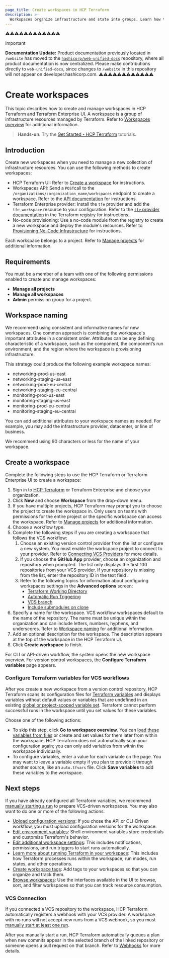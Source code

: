 ```yaml
---
page_title: Create workspaces in HCP Terraform
description: >-
  Workspaces organize infrastructure and state into groups. Learn how to create and configure HCP Terraform workspaces through the UI.
---
```

⚠️⚠️⚠️⚠️⚠️⚠️⚠️⚠️⚠️⚠️⚠️⚠️
> [!IMPORTANT]  
> **Documentation Update:** Product documentation previously located in `/website` has moved to the [`hashicorp/web-unified-docs`](https://github.com/hashicorp/web-unified-docs) repository, where all product documentation is now centralized. Please make contributions directly to `web-unified-docs`, since changes to `/website` in this repository will not appear on developer.hashicorp.com.
⚠️⚠️⚠️⚠️⚠️⚠️⚠️⚠️⚠️⚠️⚠️⚠️

# Create workspaces

This topic describes how to create and manage workspaces in HCP Terraform and Terraform Enterprise UI. A workspace is a group of infrastructure resources managed by Terraform. Refer to [Workspaces overview](/terraform/cloud-docs/workspaces) for additional information.

> **Hands-on:** Try the [Get Started - HCP Terraform](/terraform/tutorials/cloud-get-started?utm_source=WEBSITE&utm_medium=WEB_IO&utm_offer=ARTICLE_PAGE&utm_content=DOCS) tutorials.

## Introduction

Create new workspaces when you need to manage a new collection of infrastructure resources.  You can use the following methods to create workspaces:

- HCP Terraform UI: Refer to [Create a workspace](#create-a-workspace) for instructions.
- Workspaces API: Send a `POST`call to the `/organizations/:organization_name/workspaces` endpoint to create a workspace. Refer to the [API documentation](/terraform/cloud-docs/api-docs/workspaces#create-a-workspace) for instructions.
- Terraform Enterprise provider: Install the `tfe` provider and add the `tfe_workspace` resource to your configuration. Refer to the [`tfe` provider documentation](https://registry.terraform.io/providers/hashicorp/tfe/latest/docs/resources/workspace) in the Terraform registry for instructions.
- No-code provisioning: Use a no-code module from the registry to create a new workspace and deploy the module's resources. Refer to [Provisioning No-Code Infrastructure](/terraform/cloud-docs/no-code-provisioning/provisioning) for instructions.

Each workspace belongs to a project. Refer to [Manage projects](/terraform/cloud-docs/projects/manage) for additional information.


## Requirements

You must be a member of a team with one of the following permissions enabled to create and manage workspaces:

- **Manage all projects**
- **Manage all workspaces**
- **Admin** permission group for a project.

[permissions-citation]: #intentionally-unused---keep-for-maintainers

## Workspace naming

We recommend using consistent and informative names for new workspaces. One common approach is combining the workspace's important attributes in a consistent order. Attributes can be any defining characteristic of a workspace, such as the component, the component’s run environment, and the region where the workspace is provisioning infrastructure.

This strategy could produce the following example workspace names:
- networking-prod-us-east
- networking-staging-us-east
- networking-prod-eu-central
- networking-staging-eu-central
- monitoring-prod-us-east
- monitoring-staging-us-east
- monitoring-prod-eu-central
- monitoring-staging-eu-central

You can add additional attributes to your workspace names as needed. For example, you may add the infrastructure provider, datacenter, or line of business.

We recommend using 90 characters or less for the name of your workspace.

## Create a workspace

[workdir]: /terraform/cloud-docs/workspaces/settings#terraform-working-directory

[trigger]: /terraform/cloud-docs/workspaces/settings/vcs#automatic-run-triggering

[branch]: /terraform/cloud-docs/workspaces/settings/vcs#vcs-branch

[submodules]: /terraform/cloud-docs/workspaces/settings/vcs#include-submodules-on-clone

Complete the following steps to use the HCP Terraform or Terraform Enterprise UI to create a workspace:

1. Sign in to [HCP Terraform](https://app.terraform.io/) or Terraform Enterprise and choose your organization.
1. Click **New** and choose **Workspace** from the drop-down menu.
1. If you have multiple projects, HCP Terraform may prompt you to choose the project to create the workspace in. Only users on teams with permissions for the entire project or the specific workspace can access the workspace. Refer to [Manage projects](/terraform/cloud-docs/projects/manage) for additional information.
1. Choose a workflow type.
1. Complete the following steps if you are creating a workspace that follows the VCS workflow: 
   1. Choose an existing version control provider from the list or configure a new system. You must enable the workspace project to connect to your provider. Refer to [Connecting VCS
      Providers](/terraform/cloud-docs/vcs) for more details.
   1. If you choose the **GitHub App** provider, choose an organization and repository when prompted. The list only displays the first 100 repositories from your VCS provider. If your repository is missing from the list, enter the repository ID in the text field .
   1. Refer to the following topics for information about configuring workspaces settings in the **Advanced options** screen:
      - [Terraform Working Directory][workdir]
      - [Automatic Run Triggering][trigger]
      - [VCS branch][branch]
      - [Include submodules on clone][submodules]
1. Specify a name for the workspace. VCS workflow workspaces default to the name of the repository. The name must be unique within the organization and can include letters, numbers, hyphens, and underscores. Refer to [Workspace naming](#workspace-naming) for additional information.
1. Add an optional description for the workspace. The description appears at the top of the workspace in the HCP Terraform UI.
1. Click **Create workspace** to finish.

For CLI or API-driven workflow, the system opens the new workspace overview. For version control workspaces, the **Configure Terraform variables** page appears.

### Configure Terraform variables for VCS workflows

After you create a new workspace from a version control repository, HCP Terraform scans its configuration files for [Terraform variables](/terraform/cloud-docs/workspaces/variables#terraform-variables) and displays variables without default values or variables that are undefined in an existing [global or project-scoped variable set](/terraform/cloud-docs/workspaces/variables/managing-variables#variable-sets). Terraform cannot perform successful runs in the workspace until you set values for these variables.

Choose one of the following actions:

- To skip this step, click **Go to workspace overview**. You can [load these variables from files](/terraform/cloud-docs/workspaces/variables/managing-variables#loading-variables-from-files) or create and set values for them later from within the workspace. HCP Terraform does not automatically scan your configuration again; you can only add variables from within the workspace individually.
- To configure variables, enter a value for each variable on the page. You may want to leave a variable empty if you plan to provide it through another source, like an `auto.tfvars` file. Click **Save variables** to add these variables to the workspace.

## Next steps

If you have already configured all Terraform variables, we recommend [manually starting a run](/terraform/cloud-docs/run/ui#manually-starting-runs) to prepare VCS-driven workspaces. You may also want to do one or more of the following actions:

- [Upload configuration versions](/terraform/cloud-docs/workspaces/configurations#providing-configuration-versions): If you chose the API or CLI-Driven workflow, you must upload configuration versions for the workspace.
- [Edit environment variables](/terraform/cloud-docs/workspaces/variables): Shell environment variables store credentials and customize Terraform's behavior.
- [Edit additional workspace settings](/terraform/cloud-docs/workspaces/settings): This includes notifications, permissions, and run triggers to start runs automatically.
- [Learn more about running Terraform in your workspace](/terraform/cloud-docs/run/remote-operations): This includes how Terraform processes runs within the workspace, run modes, run states, and other operations.
- [Create workspace tags](/terraform/cloud-docs/workspaces/tags): Add tags to your workspaces so that you can organize and track them. 
- [Browse workspaces](/terraform/cloud-docs/workspaces/browse): Use the interfaces available in the UI to browse, sort, and filter workspaces so that you can track resource consumption. 

### VCS Connection

If you connected a VCS repository to the workspace, HCP Terraform automatically registers a webhook with your VCS provider. A workspace with no runs will not accept new runs from a VCS webhook, so you must [manually start at least one run](/terraform/cloud-docs/run/ui#manually-starting-runs).

After you manually start a run, HCP Terraform automatically queues a plan when new commits appear in the selected branch of the linked repository or someone opens a pull request on that branch. Refer to [Webhooks](/terraform/cloud-docs/vcs#webhooks) for more details.
